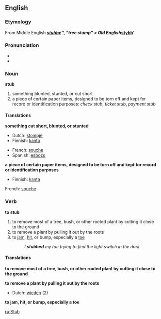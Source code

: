 ==English==
=== Etymology ===
From Middle English '''''[[stubbe]]''''', "tree stump" < Old English '''''[[stybb]]'''''

=== Pronunciation ===
*{{AHD|/stŭb/}}
*{{audio|en-us-stub.ogg|Audio (US)}}

===Noun===
'''stub'''
# something blunted, stunted, or cut short
# a piece of certain paper items, designed to be torn off and kept for record or identification purposes:  ''check stub'', ''ticket stub'', ''payment stub''

====Translations====
'''something cut short, blunted, or stunted'''
{{top}}
* Dutch: [[stompje]]
* Finnish: [[kanto]]
{{mid}} 
* French: [[souche]] 
* Spanish: [[esbozo]]
{{bottom}}

'''a piece of certain paper items, designed to be torn off and kept for record or identification purposes'''
{{top}}
* Finnish: [[kanta]]
{{mid}}
French: [[souche]]
{{bottom}}

===Verb===
'''to stub'''
# to remove most of a tree, bush, or other rooted plant by cutting it close to the ground
# to remove a plant by pulling it out by the roots
# to [[jam]], [[hit]], or bump, especially a [[toe]]
#:''I '''stubbed''' my toe trying to find the light switch in the dark.''

====Translations====
'''to remove most of a tree, bush, or other rooted plant by cutting it close to the ground'''
{{top}}
{{mid}}
{{bottom}}

'''to remove a plant by pulling it out by the roots'''
{{top}}
* Dutch: [[wieden]] (2)
{{mid}}
{{bottom}}

'''to jam, hit, or bump, especially a toe'''
{{top}}
{{mid}}
{{bottom}}

[[ru:Stub]]